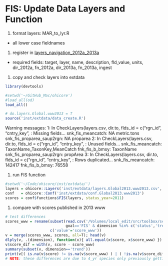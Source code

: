 # FIS: Update Data Layers and Function

1. format layers: MAR_to_lyr.R
  - all lower case fieldnames
  
1. register in [layers_navigation_2012a_2013a](https://docs.google.com/a/nceas.ucsb.edu/spreadsheet/ccc?key=0At9FvPajGTwJdEJBeXlFU2ladkR6RHNvbldKQjhiRlE&usp=drive_web#gid=0)
  - required fields: target, layer, name, description, fld_value, units, dir_2012a, fn_2012a, dir_2013a, fn_2013a, ingest

1. copy and check layers into extdata

```r
library(devtools)

#setwd('~/GitHub_Mac/ohicore')
#load_all(od)
load_all()

# do.layers.Global.www2013 = T
source('inst/extdata/data_create.R')
```

Warning messages:
1: In CheckLayers(layers.csv, dir.to, flds_id = c("rgn_id", "cntry_key",  :
  Missing fields...
    snk_fis_meancatch: NA metric.tons
    snk_fis_proparea_saup2rgn: NA proparea
2: In CheckLayers(layers.csv, dir.to, flds_id = c("rgn_id", "cntry_key",  :
  Unused fields...
    snk_fis_meancatch: TaxonName_TaxonKey,MeanCatch
    fnk_fis_b_bmsy: TaxonName
    snk_fis_proparea_saup2rgn: propArea
3: In CheckLayers(layers.csv, dir.to, flds_id = c("rgn_id", "cntry_key",  :
  Rows duplicated...
    snk_fis_meancatch: 142417
    fnk_fis_b_bmsy: 76558

1. run FIS function

```r
#setwd('~/Code/ohicore/inst/extdata/')
layers = ohicore::Layers('inst/extdata/layers.Global2013.www2013.csv', 'inst/extdata/layers.Global2013.www2013')
conf   = ohicore::Conf('inst/extdata/conf.Global2013.www2013')
scores = conf$functions$FIS(layers, status_year=2011)


```   

1. compare with scores published in 2013 www

```r

# test differences
scores_www = rename(subset(read.csv('/Volumes/local_edit/src/toolbox/scenarios/global_2013a/results/OHI_results_for_Radical_2013-10-09.csv'),
                           goal=='FIS' & dimension %in% c('status','trend') & scenario==2013 & region_id!=0),
                    c('value'='score_www'))
v = merge(scores_www, scores, all=T); head(v)
dlply(v, .(dimension), function(x){ all.equal(x$score, x$score_www) })
v$score_dif = with(v, score - score_www)
summary(subset(v, dimension=='trend'))
print(v[( is.na(v$score) != is.na(v$score_www) ) | ( !is.na(v$score_dif) & abs(v$score_dif) > 0.01 ),])
# NOTE: these differences are due to 4_yr species only previously getting trend calculated to 4 years (instead of 5)
```